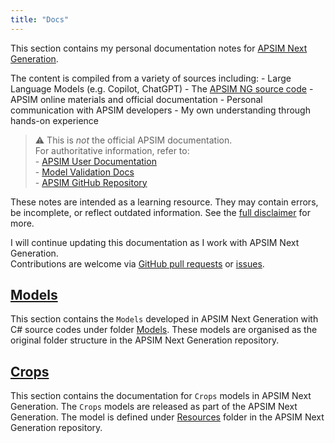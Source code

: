 ```yaml
---
title: "Docs"
---
```



This section contains my personal documentation notes for [APSIM Next Generation](https://www.apsim.info/).

The content is compiled from a variety of sources including:
- Large Language Models (e.g. Copilot, ChatGPT)
- The [APSIM NG source code](https://github.com/APSIMInitiative/ApsimX)
- APSIM online materials and official documentation
- Personal communication with APSIM developers
- My own understanding through hands-on experience

> ⚠️ This is *not* the official APSIM documentation.  
> For authoritative information, refer to:  
> - [APSIM User Documentation](https://apsimnextgeneration.netlify.app/)  
> - [Model Validation Docs](https://docs.apsim.info/)  
> - [APSIM GitHub Repository](https://github.com/APSIMInitiative/ApsimX)

These notes are intended as a learning resource. They may contain errors, be incomplete, or reflect outdated information. See the [full disclaimer](/disclaimer.qmd) for more.

I will continue updating this documentation as I work with APSIM Next Generation.  
Contributions are welcome via [GitHub pull requests](https://github.com/byzheng/apsimng-notes) or [issues](https://github.com/byzheng/apsimng-notes/issues).


## [Models](Models)

This section contains the `Models` developed in APSIM Next Generation with C# source codes under folder [Models](https://github.com/APSIMInitiative/ApsimX/tree/master/Models). These models are organised as the original folder structure in the APSIM Next Generation repository.


## [Crops](Crops)

This section contains the documentation for `Crops` models in APSIM Next Generation. The `Crops` models are released as part of the APSIM Next Generation. The model is defined under [Resources](https://github.com/APSIMInitiative/ApsimX/tree/master/Models/Resources) folder in the APSIM Next Generation repository. 
